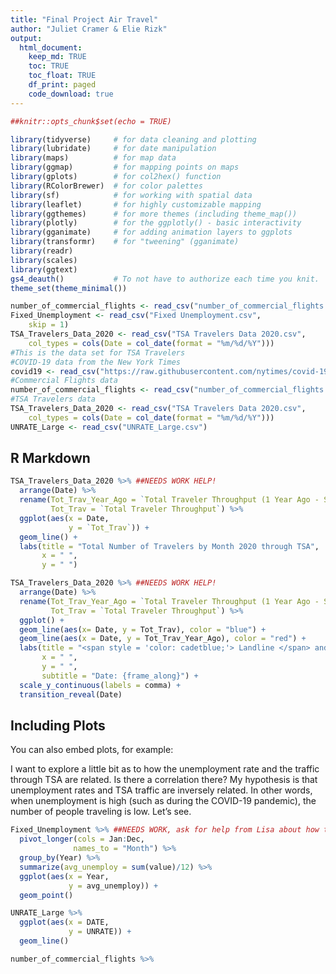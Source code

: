 ```yaml
---
title: "Final Project Air Travel"
author: "Juliet Cramer & Elie Rizk"
output: 
  html_document:
    keep_md: TRUE
    toc: TRUE
    toc_float: TRUE
    df_print: paged
    code_download: true
---
```


```r
##knitr::opts_chunk$set(echo = TRUE)
```

```r
library(tidyverse)     # for data cleaning and plotting
library(lubridate)     # for date manipulation
library(maps)          # for map data
library(ggmap)         # for mapping points on maps
library(gplots)        # for col2hex() function
library(RColorBrewer)  # for color palettes
library(sf)            # for working with spatial data
library(leaflet)       # for highly customizable mapping
library(ggthemes)      # for more themes (including theme_map())
library(plotly)        # for the ggplotly() - basic interactivity
library(gganimate)     # for adding animation layers to ggplots
library(transformr)    # for "tweening" (gganimate)
library(readr)
library(scales)
library(ggtext)
gs4_deauth()           # To not have to authorize each time you knit.
theme_set(theme_minimal())
```


```r
number_of_commercial_flights <- read_csv("number_of_commercial_flights.csv", col_types = cols(DateTime = col_character())) #This is the flight data set
Fixed_Unemployment <- read_csv("Fixed Unemployment.csv", 
    skip = 1)
TSA_Travelers_Data_2020 <- read_csv("TSA Travelers Data 2020.csv", 
    col_types = cols(Date = col_date(format = "%m/%d/%Y")))
#This is the data set for TSA Travelers 
#COVID-19 data from the New York Times
covid19 <- read_csv("https://raw.githubusercontent.com/nytimes/covid-19-data/master/us-states.csv")
#Commercial Flights data
number_of_commercial_flights <- read_csv("number_of_commercial_flights.csv", col_types = cols(DateTime = col_character()))
#TSA Travelers data
TSA_Travelers_Data_2020 <- read_csv("TSA Travelers Data 2020.csv", 
    col_types = cols(Date = col_date(format = "%m/%d/%Y")))
UNRATE_Large <- read_csv("UNRATE_Large.csv")
```

## R Markdown


```r
TSA_Travelers_Data_2020 %>% ##NEEDS WORK HELP!
  arrange(Date) %>% 
  rename(Tot_Trav_Year_Ago = `Total Traveler Throughput (1 Year Ago - Same Weekday)`, 
         Tot_Trav = `Total Traveler Throughput`) %>% 
  ggplot(aes(x = Date,
             y = `Tot_Trav`)) +
  geom_line() +
  labs(title = "Total Number of Travelers by Month 2020 through TSA", 
       x = " ", 
       y = " ")
```





```r
TSA_Travelers_Data_2020 %>% ##NEEDS WORK HELP!
  arrange(Date) %>% 
  rename(Tot_Trav_Year_Ago = `Total Traveler Throughput (1 Year Ago - Same Weekday)`, 
         Tot_Trav = `Total Traveler Throughput`) %>% 
  ggplot() +
  geom_line(aes(x= Date, y = Tot_Trav), color = "blue") +
  geom_line(aes(x = Date, y = Tot_Trav_Year_Ago), color = "red") +
  labs(title = "<span style = 'color: cadetblue;'> Landline </span> and <span style = 'color: coral;'> Mobile </span> Subscriptions Over Past 30 Years in the US", 
       x = " ", 
       y = " ", 
       subtitle = "Date: {frame_along}") +
  scale_y_continuous(labels = comma) +
  transition_reveal(Date) 
```

## Including Plots

You can also embed plots, for example:

I want to explore a little bit as to how the unemployment rate and the traffic through TSA are related. Is there a correlation there? My hypothesis is that unemployment rates and TSA traffic are inversely related. In other words, when unemployment is high (such as during the COVID-19 pandemic), the number of people traveling is low. Let's see. 

```r
Fixed_Unemployment %>% ##NEEDS WORK, ask for help from Lisa about how to delete final row
  pivot_longer(cols = Jan:Dec, 
              names_to = "Month") %>%
  group_by(Year) %>% 
  summarize(avg_unemploy = sum(value)/12) %>% 
  ggplot(aes(x = Year, 
             y = avg_unemploy)) + 
  geom_point()
```

```r
UNRATE_Large %>% 
  ggplot(aes(x = DATE, 
             y = UNRATE)) + 
  geom_line()
```


```r
number_of_commercial_flights %>% 
  
```